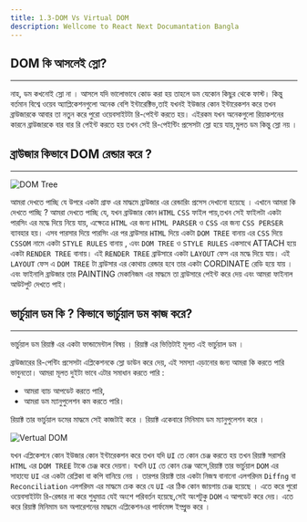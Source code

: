 ```yaml
---
title: 1.3-DOM Vs Virtual DOM
description: Wellcome to React Next Documantation Bangla
---
```


## DOM কি আসলেই স্লো?

---

নাহ, ডম কখনোই স্লো না । আসলে যদি ভালোভাবে কোড করা হয় তাহলে ডম যেকোন কিছুর থেকে ফাস্ট। কিন্তু বর্তমান বিশ্বে ওয়েব অ্যাপ্লিকেশনগুলো অনেক বেশি ইন্টারেক্টিভ,তাই যখনই ইউজার কোন ইন্টারেকশন করে তখন ব্রাউজারকে আবার তা নতুন করে পুরো ওয়েবসাইটটা রি-পেইন্ট করতে হয়। এইরকম যখন অনেকগুলো রিয়াকশনের কারনে ব্রাউজারকে বার বার রি পেইন্ট করতে হয় তখন সেই রি-পেইন্টিং প্রসেসটা স্লো হয়ে যায়,মুলত ডম কিন্তু স্লো নয় ।

## ব্রাউজার কিভাবে DOM রেন্ডার করে ?

---

![DOM Tree](../../../../public/DOM.png)

আমরা দেখতে পাচ্ছি যে উপরে একটা গ্রাফ এর মাদ্ধমে ব্রাউজার এর রেন্ডারিং প্রসেস দেখানো হয়েছে । এখানে আমরা কি দেখতে পাচ্ছি ? আমরা দেখতে পাচ্ছি যে, যখন ব্রাউজার কোন `HTML` `CSS` ফাইল পায়,তখন সেই ফাইলটা একটা পারসিং এর মদ্ধে দিয়ে নিয়ে যায়, এক্ষেত্রে `HTML` এর জন্য `HTML PARSER` ও `CSS` এর জন্য `CSS PERSER` ব্যাবহার হয়। এসব পারসার দিয়ে পারসিং এর পর ব্রাউসার `HTML` দিয়ে একটা `DOM TREE` বানায় এর `CSS` দিয়ে `CSSOM` নামে একটা `STYLE RULES` বানায় , এবং `DOM TREE` ও `STYLE RULES` একসাথে ATTACH হয়ে একটা `RENDER TREE` বানায়। এই `RENDER TREE` ব্রাউসারে একটা `LAYOUT` ফেস এর মদ্ধে দিয়ে যায়। এই `LAYOUT` ফেস এ `DOM TREE` টা ব্রাউসার এর কোথায় রেন্ডার হবে তার একটা CORDINATE রেডি হয়ে যায় । এবং ফাইনালি ব্রাউজার তার PAINTING মেকানিজম এর মাদ্ধমে তা ব্রাউসারে পেইন্ট করে দেয় এবং আমরা ফাইনাল আউটপুট দেখতে পাই।

## ভার্চুয়াল ডম কি ? কিভাবে ভার্চুয়াল ডম কাজ করে?

---

ভার্চুয়াল ডম রিয়াক্ট এর একটা ফান্ডামেন্টাল বিষয় । রিয়াক্ট এর ভিত্তিটাই মূলত এই ভার্চুয়াল ডম ।

ব্রাউজারের রি-পেন্টিং প্রসেসটা এপ্লিকেশনকে স্লো ডাউন করে দেয়, এই সমস্যা এড়ানোর জন্য আমরা কি করতে পারি ভাবুনতো। আমরা মূলত দুইটা ভাবে এটার সমাধান করতে পারি :

- আমরা ব্যাচ আপডেট করতে পারি,
- আমরা ডম ম্যানুপুলেশন কম করতে পারি।

রিয়াক্ট তার ভার্চুয়াল ডমের মাদ্ধমে সেই কাজটাই করে । রিয়াক্ট একেবারে মিনিমাম ডম ম্যানুপুলেশন করে ।

![Vertual DOM](../../../../public/dif.png)

যখন এপ্লিকেশনে কোন ইউজার কোন ইন্টারেকশন করে তখন যদি `UI` তে কোন চেঞ্জ করতে হয় তখন রিয়াক্ট সরাসরি `HTML` এর `DOM TREE` টাকে চেঞ্জ করে দেয়না। যখনি `UI` তে কোন চেঞ্জ আসে,রিয়াক্ট তার ভার্চুয়াল `DOM` এর সাহায্যে `UI` এর একটা রেপ্লিকা বা কপি বানিয়ে নেয় । তারপর রিয়াক্ট তার একটা নিজস্ব বানানো এলগরিদম `Diffng` বা `Reconciliation` এলগরিদম এর মাদ্ধমে চেক করে যে `UI` এর ঠিক কোন জায়গায় চেঞ্জ হয়েছে । এতে করে পুরো ওয়েবসাইটটা রি-রেন্ডার না করে শুধুমাত্র যেই অংশে পরিবর্তন হয়েছে,সেই অংশটুকু `DOM` এ আপডেট করে দেয়। এতে করে রিয়াক্ট মিনিমাম ডম অপারেশনের মাদ্ধমে এপ্লিকেশনএর পার্ফমেন্স ইম্প্রুভ করে ।
